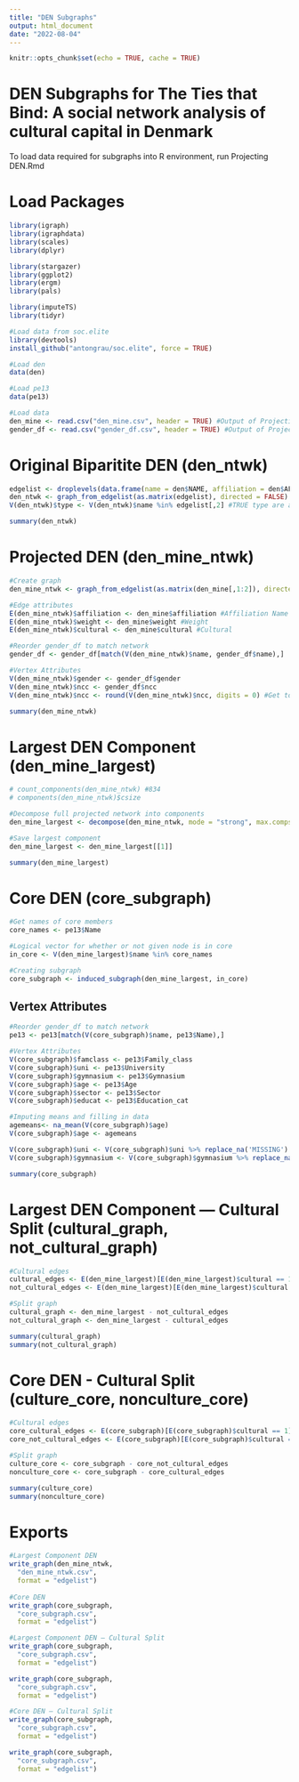 ```yaml
---
title: "DEN Subgraphs"
output: html_document
date: "2022-08-04"
---
```


```r
knitr::opts_chunk$set(echo = TRUE, cache = TRUE)
```

# DEN Subgraphs for The Ties that Bind: A social network analysis of cultural capital in Denmark
To load data required for subgraphs into R environment, run Projecting DEN.Rmd

# Load Packages

```r
library(igraph)
library(igraphdata)
library(scales)
library(dplyr)

library(stargazer)
library(ggplot2)
library(ergm)
library(pals)

library(imputeTS)
library(tidyr)
```

```r
#Load data from soc.elite
library(devtools)   
install_github("antongrau/soc.elite", force = TRUE)   

#Load den
data(den) 

#Load pe13
data(pe13)
```

```r
#Load data
den_mine <- read.csv("den_mine.csv", header = TRUE) #Output of Projecting DEN.Rmd
gender_df <- read.csv("gender_df.csv", header = TRUE) #Output of Projecting DEN.Rmd
```

# Original Biparitite DEN (den_ntwk)

```r
edgelist <- droplevels(data.frame(name = den$NAME, affiliation = den$AFFILIATION))
den_ntwk <- graph_from_edgelist(as.matrix(edgelist), directed = FALSE)
V(den_ntwk)$type <- V(den_ntwk)$name %in% edgelist[,2] #TRUE type are affiliations
```

```r
summary(den_ntwk)
```

# Projected DEN (den_mine_ntwk)

```r
#Create graph
den_mine_ntwk <- graph_from_edgelist(as.matrix(den_mine[,1:2]), directed = FALSE)

#Edge attributes
E(den_mine_ntwk)$affiliation <- den_mine$affiliation #Affiliation Name
E(den_mine_ntwk)$weight <- den_mine$weight #Weight
E(den_mine_ntwk)$cultural <- den_mine$cultural #Cultural

#Reorder gender_df to match network
gender_df <- gender_df[match(V(den_mine_ntwk)$name, gender_df$name),]

#Vertex Attributes
V(den_mine_ntwk)$gender <- gender_df$gender
V(den_mine_ntwk)$ncc <- gender_df$ncc
V(den_mine_ntwk)$ncc <- round(V(den_mine_ntwk)$ncc, digits = 0) #Get to round numbers
```

```r
summary(den_mine_ntwk)
```

# Largest DEN Component (den_mine_largest)

```r
# count_components(den_mine_ntwk) #834
# components(den_mine_ntwk)$csize

#Decompose full projected network into components
den_mine_largest <- decompose(den_mine_ntwk, mode = "strong", max.comps = 1)

#Save largest component
den_mine_largest <- den_mine_largest[[1]]
```

```r
summary(den_mine_largest)
```


# Core DEN (core_subgraph)
```r
#Get names of core members
core_names <- pe13$Name

#Logical vector for whether or not given node is in core
in_core <- V(den_mine_largest)$name %in% core_names

#Creating subgraph
core_subgraph <- induced_subgraph(den_mine_largest, in_core)
```

## Vertex Attributes
```r
#Reorder gender_df to match network
pe13 <- pe13[match(V(core_subgraph)$name, pe13$Name),]

#Vertex Attributes
V(core_subgraph)$famclass <- pe13$Family_class
V(core_subgraph)$uni <- pe13$University
V(core_subgraph)$gymnasium <- pe13$Gymnasium
V(core_subgraph)$age <- pe13$Age
V(core_subgraph)$sector <- pe13$Sector
V(core_subgraph)$educat <- pe13$Education_cat
```

```r
#Imputing means and filling in data
agemeans<- na_mean(V(core_subgraph)$age)
V(core_subgraph)$age <- agemeans

V(core_subgraph)$uni <- V(core_subgraph)$uni %>% replace_na('MISSING')
V(core_subgraph)$gymnasium <- V(core_subgraph)$gymnasium %>% replace_na('MISSING')
```

```r
summary(core_subgraph)
```

# Largest DEN Component — Cultural Split (cultural_graph, not_cultural_graph)

```r
#Cultural edges
cultural_edges <- E(den_mine_largest)[E(den_mine_largest)$cultural == 1]
not_cultural_edges <- E(den_mine_largest)[E(den_mine_largest)$cultural == 0]

#Split graph
cultural_graph <- den_mine_largest - not_cultural_edges
not_cultural_graph <- den_mine_largest - cultural_edges
```

```r
summary(cultural_graph)
summary(not_cultural_graph)
```

# Core DEN - Cultural Split (culture_core, nonculture_core)

```r
#Cultural edges
core_cultural_edges <- E(core_subgraph)[E(core_subgraph)$cultural == 1]
core_not_cultural_edges <- E(core_subgraph)[E(core_subgraph)$cultural == 0]

#Split graph
culture_core <- core_subgraph - core_not_cultural_edges
nonculture_core <- core_subgraph - core_cultural_edges
```

```r
summary(culture_core)
summary(nonculture_core)
```

# Exports

```r
#Largest Component DEN
write_graph(den_mine_ntwk,
  "den_mine_ntwk.csv",
  format = "edgelist")
  
#Core DEN
write_graph(core_subgraph,
  "core_subgraph.csv",
  format = "edgelist")

#Largest Component DEN — Cultural Split
write_graph(core_subgraph,
  "core_subgraph.csv",
  format = "edgelist")

write_graph(core_subgraph,
  "core_subgraph.csv",
  format = "edgelist")

#Core DEN — Cultural Split
write_graph(core_subgraph,
  "core_subgraph.csv",
  format = "edgelist")

write_graph(core_subgraph,
  "core_subgraph.csv",
  format = "edgelist")
```



